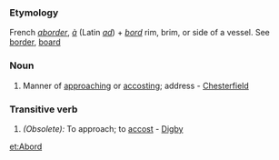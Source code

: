 ===Etymology===
French ''[[aborder]]'', ''[[à]]'' (Latin ''[[ad]]'') + ''[[bord]]'' rim, brim, or side of a vessel. See [[border]], [[board]]
===Noun===
#Manner of [[approaching]] or [[accosting]]; address - [[Chesterfield]]
===Transitive verb===
#''(Obsolete):'' To approach; to [[accost]] - [[Digby]]

[[et:Abord]]